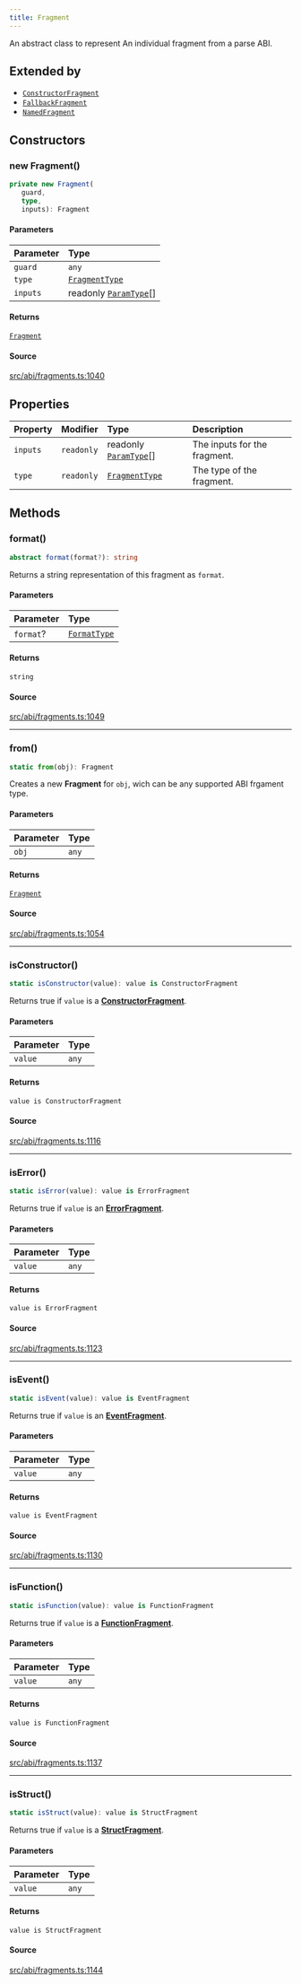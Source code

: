 ```yaml
---
title: Fragment
---
```


An abstract class to represent An individual fragment from a parse ABI.

## Extended by

- [`ConstructorFragment`](/content/classes/ConstructorFragment)
- [`FallbackFragment`](/content/classes/FallbackFragment)
- [`NamedFragment`](/content/classes/NamedFragment)

## Constructors

### new Fragment()

```ts
private new Fragment(
   guard, 
   type, 
   inputs): Fragment
```

#### Parameters

| Parameter | Type |
| :------ | :------ |
| `guard` | `any` |
| `type` | [`FragmentType`](/content/type-aliases/FragmentType) |
| `inputs` | readonly [`ParamType`](/content/classes/ParamType)[] |

#### Returns

[`Fragment`](/content/classes/Fragment)

#### Source

[src/abi/fragments.ts:1040](https://github.com/dominant-strategies/quais-6.js/blob/95934f9b18ff90a0666dd9772179b612f2ad5510/src/abi/fragments.ts#L1040)

## Properties

| Property | Modifier | Type | Description |
| :------ | :------ | :------ | :------ |
| `inputs` | `readonly` | readonly [`ParamType`](/content/classes/ParamType)[] | The inputs for the fragment. |
| `type` | `readonly` | [`FragmentType`](/content/type-aliases/FragmentType) | The type of the fragment. |

## Methods

### format()

```ts
abstract format(format?): string
```

Returns a string representation of this fragment as `format`.

#### Parameters

| Parameter | Type |
| :------ | :------ |
| `format`? | [`FormatType`](/content/type-aliases/FormatType) |

#### Returns

`string`

#### Source

[src/abi/fragments.ts:1049](https://github.com/dominant-strategies/quais-6.js/blob/95934f9b18ff90a0666dd9772179b612f2ad5510/src/abi/fragments.ts#L1049)

***

### from()

```ts
static from(obj): Fragment
```

Creates a new **Fragment** for `obj`, wich can be any supported ABI frgament type.

#### Parameters

| Parameter | Type |
| :------ | :------ |
| `obj` | `any` |

#### Returns

[`Fragment`](/content/classes/Fragment)

#### Source

[src/abi/fragments.ts:1054](https://github.com/dominant-strategies/quais-6.js/blob/95934f9b18ff90a0666dd9772179b612f2ad5510/src/abi/fragments.ts#L1054)

***

### isConstructor()

```ts
static isConstructor(value): value is ConstructorFragment
```

Returns true if `value` is a [**ConstructorFragment**](/content/classes/ConstructorFragment).

#### Parameters

| Parameter | Type |
| :------ | :------ |
| `value` | `any` |

#### Returns

`value is ConstructorFragment`

#### Source

[src/abi/fragments.ts:1116](https://github.com/dominant-strategies/quais-6.js/blob/95934f9b18ff90a0666dd9772179b612f2ad5510/src/abi/fragments.ts#L1116)

***

### isError()

```ts
static isError(value): value is ErrorFragment
```

Returns true if `value` is an [**ErrorFragment**](/content/classes/ErrorFragment).

#### Parameters

| Parameter | Type |
| :------ | :------ |
| `value` | `any` |

#### Returns

`value is ErrorFragment`

#### Source

[src/abi/fragments.ts:1123](https://github.com/dominant-strategies/quais-6.js/blob/95934f9b18ff90a0666dd9772179b612f2ad5510/src/abi/fragments.ts#L1123)

***

### isEvent()

```ts
static isEvent(value): value is EventFragment
```

Returns true if `value` is an [**EventFragment**](/content/classes/EventFragment).

#### Parameters

| Parameter | Type |
| :------ | :------ |
| `value` | `any` |

#### Returns

`value is EventFragment`

#### Source

[src/abi/fragments.ts:1130](https://github.com/dominant-strategies/quais-6.js/blob/95934f9b18ff90a0666dd9772179b612f2ad5510/src/abi/fragments.ts#L1130)

***

### isFunction()

```ts
static isFunction(value): value is FunctionFragment
```

Returns true if `value` is a [**FunctionFragment**](/content/classes/FunctionFragment).

#### Parameters

| Parameter | Type |
| :------ | :------ |
| `value` | `any` |

#### Returns

`value is FunctionFragment`

#### Source

[src/abi/fragments.ts:1137](https://github.com/dominant-strategies/quais-6.js/blob/95934f9b18ff90a0666dd9772179b612f2ad5510/src/abi/fragments.ts#L1137)

***

### isStruct()

```ts
static isStruct(value): value is StructFragment
```

Returns true if `value` is a [**StructFragment**](/content/classes/StructFragment).

#### Parameters

| Parameter | Type |
| :------ | :------ |
| `value` | `any` |

#### Returns

`value is StructFragment`

#### Source

[src/abi/fragments.ts:1144](https://github.com/dominant-strategies/quais-6.js/blob/95934f9b18ff90a0666dd9772179b612f2ad5510/src/abi/fragments.ts#L1144)
